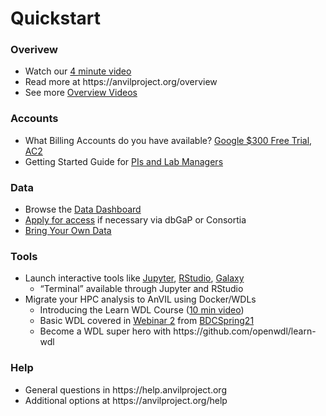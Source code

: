 # Quickstart

### Overivew

- Watch our [4 minute video](https://jhudatascience.org/AnVIL_Book_Getting_Started/introduction.html)
- Read more at https://anvilproject.org/overview
- See more [Overview Videos](https://jhudatascience.org/AnVIL_Book_Getting_Started/overview-videos.html)

### Accounts

- What Billing Accounts do you have available?  [Google $300 Free Trial](https://cloud.google.com/free/docs/gcp-free-tier), [AC2](https://anvilproject.org/news/2021/04/12/announcing-anvil-cloud-cost-credits-program)
- Getting Started Guide for [PIs and Lab Managers](https://jhudatascience.org/AnVIL_Book_Getting_Started/pis-and-lab-managers.html)


### Data

- Browse the [Data Dashboard](https://anvilproject.org/data)
- [Apply for access](https://anvilproject.org/learn/accessing-data/requesting-data-access) if necessary via dbGaP or Consortia
- [Bring Your Own Data](https://jhudatascience.org/AnVIL_Book_Getting_Started/bring-your-own-data.html)

### Tools

- Launch interactive tools like [Jupyter](https://anvilproject.org/learn/data-analysts/jupyter-gsg-video), [RStudio](https://anvilproject.org/learn/data-analysts/rstudio-gsg-video), [Galaxy](https://anvilproject.org/learn/data-analysts/galaxy-gsg-video)
    - "Terminal" available through Jupyter and RStudio
- Migrate your HPC analysis to AnVIL using Docker/WDLs
    - Introducing the Learn WDL Course ([10 min video](https://www.youtube.com/watch?v=RtcW2Zdn_28))
    - Basic WDL covered in [Webinar 2](https://drive.google.com/drive/folders/1uSBSnXnMRE4e-KRMKiUIQG7Pxij9lXZx) from [BDCSpring21](https://docs.google.com/document/d/13q6ofeMzObaG92Tfv7SaFMwdihQ_oXa9QZ3gmJqnAr4)
    - Become a WDL super hero with https://github.com/openwdl/learn-wdl

### Help

- General questions in https://help.anvilproject.org
- Additional options at https://anvilproject.org/help
